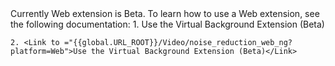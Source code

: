<PlatformWrapper platform="web">
Currently Web extension is Beta. To learn how to use a Web extension, see the following documentation: 
    1. <Link to = "{{global.URL_ROOT}}/Video/virtual_background_web_ng?platform=Web">Use the Virtual Background Extension (Beta)</Link>
    
    2. <Link to ="{{global.URL_ROOT}}/Video/noise_reduction_web_ng?platform=Web">Use the Virtual Background Extension (Beta)</Link>

</PlatformWrapper>
